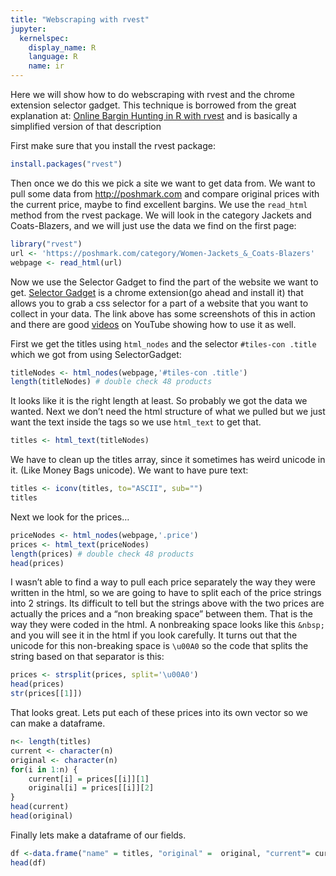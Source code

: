 ```yaml
---
title: "Webscraping with rvest"
jupyter:
  kernelspec:
    display_name: R
    language: R
    name: ir
---
```


Here we will show how to do webscraping with rvest and the chrome extension selector gadget. This technique is borrowed from the great explanation at: [Online Bargin Hunting in R with rvest](https://jef.works/blog/2019/01/12/online-bargain-hunting-in-R-with-rvest/) and is basically a simplified version of that description

First make sure that you install the rvest package:

```r
install.packages("rvest")
```

Then once we do this we pick a site we want to get data from. We want to pull some data from [http://poshmark.com](http://poshmark.com) and compare original prices with the current price, maybe to find excellent bargins. We use the `read_html` method from the rvest package. We will look in the category Jackets and Coats-Blazers, and we will just use the data we find on the first page: 

```r
library("rvest")
url <- 'https://poshmark.com/category/Women-Jackets_&_Coats-Blazers'
webpage <- read_html(url)
```

Now we use the Selector Gadget to find the part of the website we want to get. [Selector Gadget](https://chrome.google.com/webstore/detail/selectorgadget/mhjhnkcfbdhnjickkkdbjoemdmbfginb?hl=en) is a chrome extension(go ahead and install it) that allows you to grab a css selector for a part of a website that you want to collect in your data. The link above has some screenshots of this in action and there are good [videos](https://www.youtube.com/watch?v=oqNTfWrGdbk) on YouTube showing how to use it as well. 

First we get the titles using `html_nodes` and the selector `#tiles-con .title` which we got from using SelectorGadget: 

```r
titleNodes <- html_nodes(webpage,'#tiles-con .title')
length(titleNodes) # double check 48 products
```

It looks like it is the right length at least. So probably we got the data we wanted. Next we don't need the html structure of what we pulled but we just want the text inside the tags so we use `html_text` to get that.

```r
titles <- html_text(titleNodes)
```
We have to clean up the titles array, since it sometimes has weird unicode in it. (Like Money Bags unicode). We want to have pure text:

```r
titles <- iconv(titles, to="ASCII", sub="")
titles
```
Next we look for the prices...

```r
priceNodes <- html_nodes(webpage,'.price')
prices <- html_text(priceNodes)
length(prices) # double check 48 products
head(prices)
```

I wasn't able to find a way to pull each price separately the way they were written in the html, so we are going to have to split each of the price strings into 2 strings. Its difficult to tell but the strings above with the two prices are actually the prices and a "non breaking space" between them. That is the way they were coded in the html. A nonbreaking space looks like this `&nbsp;` and you will see it in the html if you look carefully. It turns out that the unicode for this non-breaking space is `\u00A0` so the code that splits the string based on that separator is this: 

```r
prices <- strsplit(prices, split='\u00A0')
head(prices)
str(prices[[1]])
```

That looks great. Lets put each of these prices into its own vector so we can make a dataframe. 

```r
n<- length(titles)
current <- character(n)
original <- character(n)
for(i in 1:n) {
    current[i] = prices[[i]][1]
    original[i] = prices[[i]][2]
}
head(current)
head(original)
```

Finally lets make a dataframe of our fields.  
```r
df <-data.frame("name" = titles, "original" =  original, "current"= current)
head(df)
```

